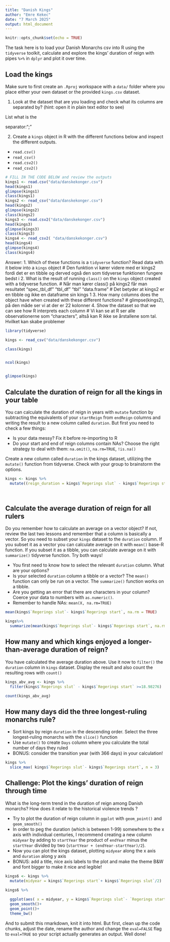 ```yaml
---
title: "Danish Kings"
author: "Emre Kekec"
date: "7 March 2025"
output: html_document
---
```


```r
knitr::opts_chunk$set(echo = TRUE)
```


The task here is to load your Danish Monarchs csv into R using the `tidyverse` toolkit, calculate and explore the kings' duration of reign with pipes `%>%` in `dplyr` and plot it over time.

## Load the kings

Make sure to first create an  `.Rproj` workspace with a `data/` folder where you place either your own dataset or the provided `kings.csv` dataset. 

1. Look at the dataset that are you loading and check what its columns are separated by? (hint: open it in plain text editor to see)

List what is the

separator:";"  

2. Create a `kings` object in R with the different functions below and inspect the different outputs.
-  `read.csv()`
-  `read_csv()`
-  `read.csv2()` 
-  `read_csv2()`
```r
# FILL IN THE CODE BELOW and review the outputs
kings1 <- read.csv("data/danskekonger.csv")
head(kings1)
glimpse(kings1)
class(kings1)
kings2 <- read_csv("data/danskekonger.csv")
head(kings2)
glimpse(kings2)
class(kings2)
kings3 <- read.csv2("data/danskekonger.csv")
head(kings3)
glimpse(kings3)
class(kings3)
kings4 <- read_csv2( "data/danskekonger.csv")
head(kings4)
glimpse(kings4)
class(kings4)
```
Answer: 
1. Which of these functions is a `tidyverse` function? Read data with it below into a `kings` object 
# Den funktion vi kører videre med er kings2 fordi det er en tibble og derved også den som tidyverse funktionen fungere bedst i 
2. What is the result of running `class()` on the `kings` object created with a tidyverse function.
# Når man kører class() på kings2 får man resultatet "spec_tbl_df" "tbl_df" "tbl" "data.frame" 
# Det betyder at kings2 er en tibble og ikke en dataframe sin kings 1
3. How many columns does the object have when created with these different functions? 
# glimpse(kings2), på den måde ser vi at der er 22 kolonner
4. Show the dataset so that we can see how R interprets each column 
# Vi kan se at R ser alle observationerne som "characters", altså kan R ikke se årstallene som tal. Hvilket kan skabe problemer 

```r
library(tidyverse)

kings <- read_csv("data/danskekonger.csv")

class(kings)


ncol(kings)


glimpse(kings)


```


## Calculate the duration of reign for all the kings in your table
You can calculate the duration of reign in years with `mutate` function by subtracting the equivalents of your `startReign` from `endReign` columns and writing the result to a new column called `duration`. But first you need to check a few things:

* Is your data messy? Fix it before re-importing to R
* Do your start and end of reign columns contain NAs? Choose the right strategy to deal with them: `na.omit()`, `na.rm=TRUE`, `!is.na()`


Create a new column called  `duration` in the kings dataset, utilizing the `mutate()` function from tidyverse. Check with your group to brainstorm the options.

```r
kings <- kings %>%
  mutate((reign_duration = kings$`Regerings slut` - kings$`Regerings start`))

 
```

## Calculate the average duration of reign for all rulers
Do you remember how to calculate an average on a vector object? If not, review the last two lessons and remember that a column is basically a vector. So you need to subset your `kings` dataset to the `duration` column. If you subset it as a vector you can calculate average on it with `mean()` base-R function. If you subset it as a tibble, you can calculate average on it with `summarize()` tidyverse function. Try both ways!

* You first need to know how to select the relevant `duration` column. What are your options?
* Is your selected `duration` column a tibble or a vector? The `mean()` function can only be run on a vector. The `summarize()` function works on a tibble.
* Are you getting an error that there are characters in your column? Coerce your data to numbers with `as.numeric()`.
* Remember to handle NAs: `mean(X, na.rm=TRUE)`


```r
mean(kings$`Regerings slut`- kings$`Regerings start`, na.rm = TRUE)

kings%>%
  summarize(mean(kings$`Regerings slut`- kings$`Regerings start`, na.rm = TRUE))

```

## How many and which kings enjoyed a longer-than-average duration of reign?

You have calculated the average duration above. Use it now to `filter()` the `duration` column in  `kings` dataset. Display the result and also  count the resulting rows with `count()`

```r

kings_abv_avg <- kings %>% 
  filter(kings$`Regerings slut` - kings$`Regerings start` >=18.98276)

count(kings_abv_avg)

```


## How many days did the three longest-ruling monarchs rule? 

* Sort kings by reign `duration` in the descending order. Select the three longest-ruling monarchs with the `slice()` function
* Use `mutate()` to create `Days` column where you calculate the total number of days they ruled
* BONUS: consider the transition year (with 366 days) in your calculation!

```r
kings %>% 
  slice_max( kings$`Regerings slut`- kings$`Regerings start`, n = 3)

```


## Challenge: Plot the kings' duration of reign through time

What is the long-term trend in the duration of reign among Danish monarchs? How does it relate to the historical violence trends ? 

* Try to plot the duration of reign column in `ggplot` with `geom_point()` and  `geom_smooth()`
* In order to peg the duration (which is between 1-99) somewhere to the x axis with individual centuries, I recommend creating a new column `midyear` by adding to `startYear` the product of `endYear` minus the `startYear` divided by two (`startYear + (endYear-startYear)/2`).
* Now you can plot the kings dataset, plotting `midyear` along the x axis and `duration` along y axis
* BONUS: add a title, nice axis labels to the plot and make the theme B&W and font bigger to make it nice and legible!

```r
kings6 <- kings %>%
  mutate(midyear = kings$`Regerings start`+ kings$`Regerings slut`/2)

kings6 %>%
  
  ggplot(aes( x = midyear, y = kings$`Regerings slut`- `Regerings start`))+ 
  geom_smooth()+ 
  geom_point()+ 
  theme_bw()

```

And to submit this rmarkdown, knit it into html. But first, clean up the code chunks, adjust the date, rename the author and change the `eval=FALSE` flag to `eval=TRUE` so your script actually generates an output.
Well done!


